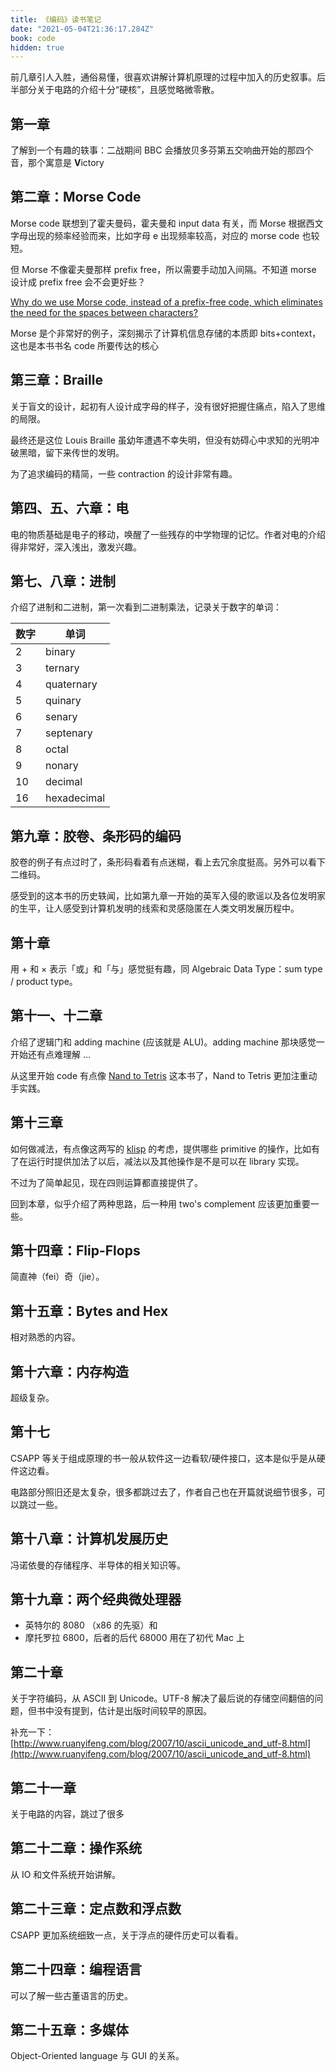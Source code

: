 ```yaml
---
title: 《编码》读书笔记
date: "2021-05-04T21:36:17.284Z"
book: code
hidden: true
---
```



<Callout className="mt-16" emoji="😍😍😍😍😟">前几章引人入胜，通俗易懂，很喜欢讲解计算机原理的过程中加入的历史叙事。后半部分关于电路的介绍十分“硬核”，且感觉略微零散。</Callout>


## 第一章

了解到一个有趣的轶事：二战期间 BBC 会播放贝多芬第五交响曲开始的那四个音，那个寓意是 **V**ictory

## 第二章：Morse Code

Morse code 联想到了霍夫曼码，霍夫曼和 input data 有关，而 Morse 根据西文字母出现的频率经验而来，比如字母 e 出现频率较高，对应的 morse code 也较短。

但 Morse 不像霍夫曼那样 prefix free，所以需要手动加入间隔。不知道 morse 设计成 prefix free 会不会更好些？

[Why do we use Morse code, instead of a prefix-free code, which eliminates the need for the spaces between characters?](https://www.quora.com/Why-do-we-use-Morse-code-instead-of-a-prefix-free-code-which-eliminates-the-need-for-the-spaces-between-characters)

Morse 是个非常好的例子，深刻揭示了计算机信息存储的本质即 bits+context，这也是本书书名 code 所要传达的核心

## 第三章：Braille

关于盲文的设计，起初有人设计成字母的样子，没有很好把握住痛点，陷入了思维的局限。

最终还是这位 Louis Braille 虽幼年遭遇不幸失明，但没有妨碍心中求知的光明冲破黑暗，留下来传世的发明。

为了追求编码的精简，一些 contraction 的设计非常有趣。

## 第四、五、六章：电

电的物质基础是电子的移动，唤醒了一些残存的中学物理的记忆。作者对电的介绍得非常好，深入浅出，激发兴趣。

## 第七、八章：进制

介绍了进制和二进制，第一次看到二进制乘法，记录关于数字的单词：

| 数字  | 单词          |
|-----|-------------|
| 2   | binary      |
| 3   | ternary     |
| 4   | quaternary  |
| 5   | quinary     |
| 6   | senary      |
| 7   | septenary   |
| 8   | octal       |
| 9   | nonary      |
| 10  | decimal     |
| 16  | hexadecimal |

## 第九章：胶卷、条形码的编码

胶卷的例子有点过时了，条形码看着有点迷糊，看上去冗余度挺高。另外可以看下二维码。

感受到的这本书的历史轶闻，比如第九章一开始的英军入侵的歌谣以及各位发明家的生平，让人感受到计算机发明的线索和灵感隐匿在人类文明发展历程中。

## 第十章

用 + 和 × 表示「或」和「与」感觉挺有趣，同 Algebraic Data Type：sum type / product type。

## 第十一、十二章

介绍了逻辑门和 adding machine (应该就是 ALU)。adding machine 那块感觉一开始还有点难理解 ...

从这里开始 code 有点像 [Nand to Tetris](https://www.nand2tetris.org/) 这本书了，Nand to Tetris 更加注重动手实践。

## 第十三章

如何做减法，有点像这两写的 [klisp](https://github.com/yujinyan/klisp) 的考虑，提供哪些 primitive 的操作，比如有了在运行时提供加法了以后，减法以及其他操作是不是可以在 library 实现。

不过为了简单起见，现在四则运算都直接提供了。

回到本章，似乎介绍了两种思路，后一种用 two's complement 应该更加重要一些。

## 第十四章：Flip-Flops

简直神（fei）奇（jie）。

## 第十五章：Bytes and Hex

相对熟悉的内容。

## 第十六章：内存构造

超级复杂。

## 第十七

CSAPP 等关于组成原理的书一般从软件这一边看软/硬件接口，这本是似乎是从硬件这边看。

电路部分照旧还是太复杂，很多都跳过去了，作者自己也在开篇就说细节很多，可以跳过一些。

## 第十八章：计算机发展历史

冯诺依曼的存储程序、半导体的相关知识等。

## 第十九章：两个经典微处理器

- 英特尔的 8080 （x86 的先驱）和
- 摩托罗拉 6800，后者的后代 68000 用在了初代 Mac 上

## 第二十章

关于字符编码，从 ASCII 到 Unicode。UTF-8 解决了最后说的存储空间翻倍的问题，但书中没有提到，估计是出版时间较早的原因。

补充一下：[http://www.ruanyifeng.com/blog/2007/10/ascii_unicode_and_utf-8.html](http://www.ruanyifeng.com/blog/2007/10/ascii_unicode_and_utf-8.html)

## 第二十一章

关于电路的内容，跳过了很多

## 第二十二章：操作系统

从 IO 和文件系统开始讲解。

## 第二十三章：定点数和浮点数

CSAPP 更加系统细致一点，关于浮点的硬件历史可以看看。

## 第二十四章：编程语言

可以了解一些古董语言的历史。

## 第二十五章：多媒体

Object-Oriented language 与 GUI 的关系。